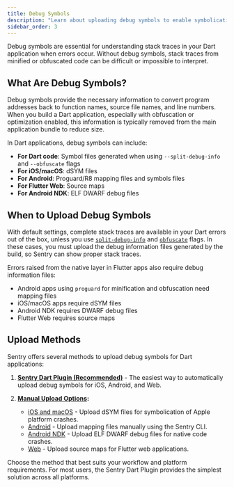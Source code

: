 ```yaml
---
title: Debug Symbols
description: "Learn about uploading debug symbols to enable symbolication of stack traces in your Dart applications."
sidebar_order: 3
---
```


Debug symbols are essential for understanding stack traces in your Dart application when errors occur. Without debug symbols, stack traces from minified or obfuscated code can be difficult or impossible to interpret.

## What Are Debug Symbols?

Debug symbols provide the necessary information to convert program addresses back to function names, source file names, and line numbers. When you build a Dart application, especially with obfuscation or optimization enabled, this information is typically removed from the main application bundle to reduce size.

In Dart applications, debug symbols can include:

- **For Dart code**: Symbol files generated when using `--split-debug-info` and `--obfuscate` flags
- **For iOS/macOS**: dSYM files
- **For Android**: Proguard/R8 mapping files and symbols files
- **For Flutter Web**: Source maps
- **For Android NDK**: ELF DWARF debug files

## When to Upload Debug Symbols

With default settings, complete stack traces are available in your Dart errors out of the box, unless you use [`split-debug-info`](https://flutter.dev/docs/perf/app-size#reducing-app-size) and [`obfuscate`](https://flutter.dev/docs/deployment/obfuscate) flags. In these cases, you must upload the debug information files generated by the build, so Sentry can show proper stack traces.


Errors raised from the native layer in Flutter apps also require debug information files:
- Android apps using `proguard` for minification and obfuscation need mapping files
- iOS/macOS apps require dSYM files
- Android NDK requires DWARF debug files
- Flutter Web requires source maps

## Upload Methods

Sentry offers several methods to upload debug symbols for Dart applications:

1. **[Sentry Dart Plugin (Recommended)](/platforms/dart/debug-symbols/dart-plugin)** - The easiest way to automatically upload debug symbols for iOS, Android, and Web.

2. **[Manual Upload Options](/platforms/dart/debug-symbols/manual-upload):**
   - [iOS and macOS](/platforms/apple/dsym/) - Upload dSYM files for symbolication of Apple platform crashes.
   - [Android](/cli/dif/#uploading-files) - Upload mapping files manually using the Sentry CLI.
   - [Android NDK](/cli/dif/#uploading-files) - Upload ELF DWARF debug files for native code crashes.
   - [Web](/cli/releases/#upload-source-maps) - Upload source maps for Flutter web applications.

Choose the method that best suits your workflow and platform requirements. For most users, the Sentry Dart Plugin provides the simplest solution across all platforms. 